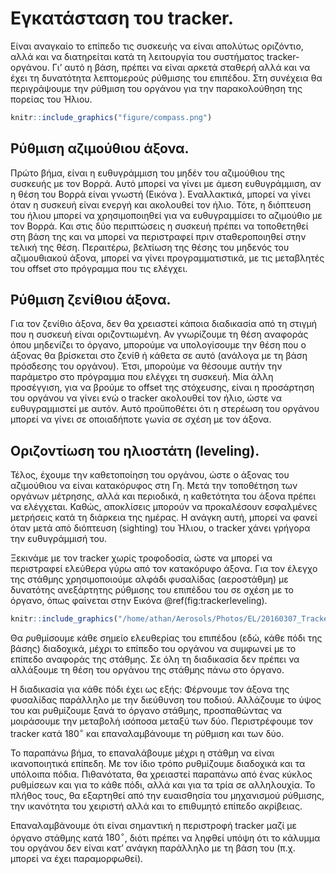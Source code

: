 
\newpage

# Εγκατάσταση του tracker. {#trackerinstallation}

Είναι αναγκαίο το επίπεδο τις συσκευής να είναι απολύτως οριζόντιο, αλλά και να διατηρείται κατά τη λειτουργία του συστήματος tracker-οργάνου. Γι' αυτό η βάση, πρέπει να είναι αρκετά σταθερή αλλά και να έχει τη δυνατότητα λεπτομερούς ρύθμισης του επιπέδου. Στη συνέχεια θα περιγράψουμε την ρύθμιση του οργάνου για την παρακολούθηση της πορείας του Ήλιου.

```r
knitr::include_graphics("figure/compass.png")
```
<!-- convert -density 300 compass.pdf -shave 204x0 -quality 100 ccc.pdf -->
<!-- convert -density 300 -quality 100 ccc.pdf compass.png -->


## Ρύθμιση αζιμούθιου άξονα.

Πρώτο βήμα, είναι η ευθυγράμμιση του μηδέν του αζιμούθιου της συσκευής με τον Βορρά. Αυτό μπορεί να γίνει με άμεση ευθυγράμμιση, αν η θέση του Βορρά είναι γνωστή (Εικόνα \ref{fig:trackercompass}). Εναλλακτικά, μπορεί να γίνει όταν η συσκευή είναι ενεργή και ακολουθεί τον ήλιο. Τότε, η διόπτευση του ήλιου μπορεί να χρησιμοποιηθεί για να ευθυγραμμίσει το αζιμούθιο με τον Βορρά. Και στις δύο περιπτώσεις η συσκευή πρέπει να τοποθετηθεί στη βάση της και να μπορεί να περιστραφεί πριν σταθεροποιηθεί στην τελική της θέση. Περαιτέρω, βελτίωση της θέσης του μηδενός του αζιμουθιακού άξονα, μπορεί να γίνει προγραμματιστικά, με τις μεταβλητές του offset στο πρόγραμμα που τις ελέγχει.


## Ρύθμιση ζενίθιου άξονα.

Για τον ζενίθιο άξονα, δεν θα χρειαστεί κάποια διαδικασία από τη στιγμή που η συσκευή είναι οριζοντιωμένη. Αν γνωρίζουμε τη θέση αναφοράς όπου μηδενίζει το όργανο, μπορούμε να υπολογίσουμε την θέση που ο άξονας θα βρίσκεται στο ζενίθ ή κάθετα σε αυτό (ανάλογα με τη βάση πρόσδεσης του οργάνου). Έτσι, μπορούμε να θέσουμε αυτήν την παράμετρο στο πρόγραμμα που ελέγχει τη συσκευή. Μία άλλη προσέγγιση, για να βρούμε το offset της στόχευσης, είναι η προσάρτηση του οργάνου να γίνει ενώ ο tracker ακολουθεί τον ήλιο, ώστε να ευθυγραμμιστεί με αυτόν. Αυτό προϋποθέτει ότι η στερέωση του οργάνου μπορεί να γίνει σε οποιαδήποτε γωνία σε σχέση με τον άξονα.


## Οριζοντίωση του ηλιοστάτη (leveling).

Τέλος, έχουμε την καθετοποίηση του οργάνου, ώστε ο άξονας του αζιμούθιου να είναι κατακόρυφος στη Γη. Μετά την τοποθέτηση των οργάνων μέτρησης, αλλά και περιοδικά, η καθετότητα του άξονα πρέπει να ελέγχεται. Καθώς, αποκλίσεις μπορούν να προκαλέσουν εσφαλμένες μετρήσεις κατά τη διάρκεια της ημέρας. Η ανάγκη αυτή, μπορεί να φανεί όταν μετά από διόπτευση (sighting) του Ήλιου, ο tracker χάνει γρήγορα την ευθυγράμμισή του.

Ξεκινάμε με τον tracker χωρίς τροφοδοσία, ώστε να μπορεί να περιστραφεί ελεύθερα γύρω από τον κατακόρυφο άξονα. Για τον έλεγχο της στάθμης χρησιμοποιούμε αλφάδι φυσαλίδας (αεροστάθμη) με δυνατότης ανεξάρτητης ρύθμισης του επιπέδου του σε σχέση με το όργανο, όπως φαίνεται στην Εικόνα \@ref(fig:trackerleveling).


```r
knitr::include_graphics("/home/athan/Aerosols/Photos/EL/20160307_Tracker_CHP1_CCD/20160307_124618.JPG")
```

Θα ρυθμίσουμε κάθε σημείο ελευθερίας του επιπέδου (εδώ, κάθε πόδι της βάσης) διαδοχικά, μέχρι το επίπεδο του οργάνου να συμφωνεί με το επίπεδο αναφοράς της στάθμης. Σε όλη τη διαδικασία δεν πρέπει να αλλάξουμε τη θέση του οργάνου της στάθμης πάνω στο όργανο.

Η διαδικασία για κάθε πόδι έχει ως εξής:
Φέρνουμε τον άξονα της φυσαλίδας παράλληλο με την διεύθυνση του ποδιού. Αλλάζουμε το ύψος του και ρυθμίζουμε ξανά το όργανο στάθμης, προσπαθώντας να μοιράσουμε την μεταβολή ισόποσα μεταξύ των δύο. Περιστρέφουμε τον tracker κατά $180^\circ$ και επαναλαμβάνουμε τη ρύθμιση και των δύο.

Το παραπάνω βήμα, το επαναλάβουμε μέχρι η στάθμη να είναι ικανοποιητικά επίπεδη. Με τον ίδιο τρόπο ρυθμίζουμε διαδοχικά και τα υπόλοιπα πόδια. Πιθανότατα, θα χρειαστεί παραπάνω από ένας κύκλος ρυθμίσεων και για το κάθε πόδι, αλλά και για τα τρία σε αλληλουχία. Το πλήθος τους, θα εξαρτηθεί από την ευαισθησία του μηχανισμού ρύθμισης, την ικανότητα του χειριστή αλλά και το επιθυμητό επίπεδο ακρίβειας.

Επαναλαμβάνουμε ότι είναι σημαντική η περιστροφή tracker μαζί με όργανο στάθμης κατά $180^\circ$, διότι πρέπει να ληφθεί υπόψη ότι το κάλυμμα του οργάνου δεν είναι κατ' ανάγκη παράλληλο με τη βάση του (π.χ. μπορεί να έχει παραμορφωθεί).

